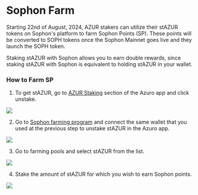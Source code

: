 
# Sophon Farm

Starting 22nd of August, 2024, AZUR stakers can utilize their stAZUR tokens on Sophon's platform to farm Sophon Points (SP). These points will be converted to SOPH tokens once the Sophon Mainnet goes live and they launch the SOPH token. 

Staking stAZUR with Sophon allows you to earn double rewards, since staking stAZUR with Sophon is equivalent to holding stAZUR in your wallet.

### How to Farm SP

1. To get stAZUR, go to [AZUR Staking](https://azuro.org/app/staking) section of the Azuro app and click unstake. 

<Image
  src="/images/concepts/soph1.png"
  width={2000}
  height={1000}
/>

2. Go to [Sophon farming program](https://farm.sophon.xyz/) and connect the same wallet that you used at the previous step to unstake stAZUR in the Azuro app.

<Image
  src="/images/concepts/soph2.png"
  width={2000}
  height={1000}
/>

3. Go to farming pools and select stAZUR from the list.

<Image
  src="/images/concepts/soph3.png"
  width={2000}
  height={1000}
/>

4. Stake the amount of stAZUR for which you wish to earn Sophon points.

<Image
  src="/images/concepts/soph4.png"
  width={2000}
  height={1000}
/>